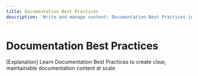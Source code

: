 ```yaml
---
title: Documentation Best Practices
description: 'Write and manage content: Documentation Best Practices in Documentation.AI.'
---
```

# Documentation Best Practices

\[Explanation] Learn Documentation Best Practices to create clear, maintainable documentation content at scale
